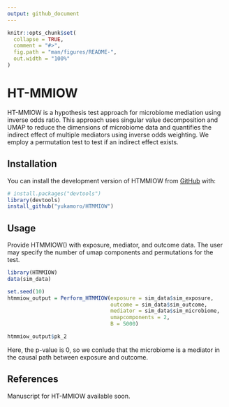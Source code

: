 ```yaml
---
output: github_document
---
```


<!-- README.md is generated from README.Rmd. Please edit that file -->

```r
knitr::opts_chunk$set(
  collapse = TRUE,
  comment = "#>",
  fig.path = "man/figures/README-",
  out.width = "100%"
)
```

# HT-MMIOW

<!-- badges: start -->
<!-- badges: end -->

HT-MMIOW is a hypothesis test approach for microbiome mediation using inverse odds ratio. This approach uses singular value decomposition and UMAP to reduce the dimensions of microbiome data and quantifies the indirect effect of multiple mediators using inverse odds weighting. We employ a permutation test to test if an indirect effect exists. 

## Installation

You can install the development version of HTMMIOW from [GitHub](https://github.com/) with:

```r
# install.packages("devtools")
library(devtools)
install_github("yukamoro/HTMMIOW")
```



## Usage

Provide HTMMIOW() with exposure, mediator, and outcome data. The user may specify the number of umap components and permutations for the test.

```r
library(HTMMIOW)
data(sim_data)

set.seed(10)
htmmiow_output = Perform_HTMMIOW(exposure = sim_data$sim_exposure,
                                 outcome = sim_data$sim_outcome,
                                 mediator = sim_data$sim_microbiome,
                                 umapcomponents = 2,
                                 B = 5000)

htmmiow_output$pk_2

```

Here, the p-value is 0, so we conlude that the microbiome is a mediator in the causal path between exposure and outcome. 

## References

Manuscript for HT-MMIOW available soon. 


